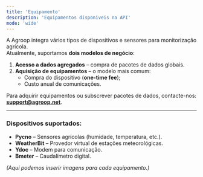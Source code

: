 ```yaml
---
title: 'Equipamento'
description: 'Equipamentos disponiveis na API'
mode: 'wide'
---
```


A Agroop integra vários tipos de dispositivos e sensores para monitorização agrícola.  
Atualmente, suportamos **dois modelos de negócio**:

1. **Acesso a dados agregados** – compra de pacotes de dados globais.
2. **Aquisição de equipamentos** – o modelo mais comum:
   - Compra do dispositivo (**one-time fee**);
   - Custo anual de comunicações.

Para adquirir equipamentos ou subscrever pacotes de dados, contacte-nos: **support@agroop.net**.

---

### Dispositivos suportados:

- **Pycno** – Sensores agrícolas (humidade, temperatura, etc.).
- **WeatherBit** – Provedor virtual de estações meteorológicas.
- **Ydoc** – Modem para comunicação.
- **Bmeter** – Caudalímetro digital.

_(Aqui podemos inserir imagens para cada equipamento.)_
